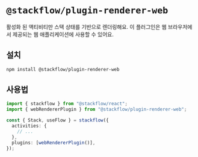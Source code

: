# `@stackflow/plugin-renderer-web`

활성화 된 액티비티만 스택 상태를 기반으로 렌더링해요. 이 플러그인은 웹 브라우저에서 제공되는 웹 애플리케이션에 사용할 수 있어요.

## 설치

```bash npm2yarn copy
npm install @stackflow/plugin-renderer-web
```

## 사용법

```ts showLineNumbers filename="stackflow.ts" copy
import { stackflow } from "@stackflow/react";
import { webRendererPlugin } from "@stackflow/plugin-renderer-web";

const { Stack, useFlow } = stackflow({
  activities: {
    // ...
  },
  plugins: [webRendererPlugin()],
});
```

